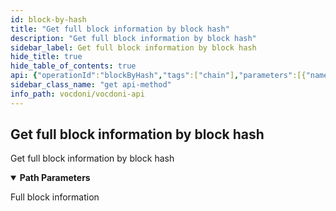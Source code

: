 ```yaml
---
id: block-by-hash
title: "Get full block information by block hash"
description: "Get full block information by block hash"
sidebar_label: Get full block information by block hash
hide_title: true
hide_table_of_contents: true
api: {"operationId":"blockByHash","tags":["chain"],"parameters":[{"name":"hash","in":"path","description":"Block hash","required":true,"schema":{"type":"string","example":"0x8617ef5bef3551ab1386845ff03ee2f43e13377d6b75e9e2d656bfb0276c0170"}}],"responses":{"200":{"description":"Full block information","content":{"application/json":{"example":"{\n  \"todo\": \"object\"\n}"}}}},"description":"Get full block information by block hash","method":"get","path":"/chain/block/hash/{hash}","servers":[{"url":"https://api.vocdoni.io/version/v3"}],"security":[{"bearerAuth":[]}],"securitySchemes":{"bearerAuth":{"type":"http","scheme":"bearer"}},"info":{"version":"2.0.0","title":"Vocdoni API","license":{"name":"MIT"},"description":"**Goals and Objectives:** The Vocdoni API is meant to be the entry point for external integrators to add voting capabilities to an existing  CRM, customer base and product experience. The API should act as a satellite that facilitates creating votes using  Vocdoni, without the hassle of learning a deep platform."},"postman":{"name":"Get full block information by block hash","description":{"type":"text/plain"},"url":{"path":["chain","block","hash",":hash"],"host":["{{baseUrl}}"],"query":[],"variable":[{"disabled":false,"description":{"content":"(Required) Block hash","type":"text/plain"},"type":"any","value":"","key":"hash"}]},"header":[{"key":"Accept","value":"application/json"}],"method":"GET"}}
sidebar_class_name: "get api-method"
info_path: vocdoni/vocdoni-api
---
```



## Get full block information by block hash



Get full block information by block hash

<details style={{"marginBottom":"1rem"}} data-collapsed={false} open={true}><summary style={{}}><strong>Path Parameters</strong></summary><div><ul><ParamsItem className={"paramsItem"} param={{"name":"hash","in":"path","description":"Block hash","required":true,"schema":{"type":"string","example":"0x8617ef5bef3551ab1386845ff03ee2f43e13377d6b75e9e2d656bfb0276c0170"}}}></ParamsItem></ul></div></details><div><ApiTabs><TabItem label={"200"} value={"200"}><div>

Full block information

</div><div><MimeTabs schemaType={"response"}><TabItem label={"application/json"} value={"application/json"}><SchemaTabs><TabItem label={"Example"} value={"Example"}><ResponseSamples responseExample={"{\n  \"todo\": \"object\"\n}"} language={"json"}></ResponseSamples></TabItem></SchemaTabs></TabItem></MimeTabs></div></TabItem></ApiTabs></div>
      
